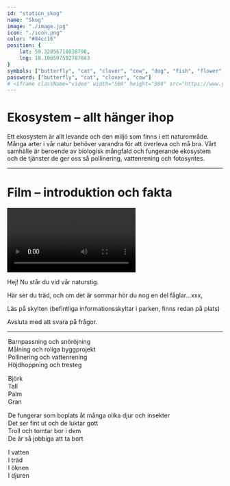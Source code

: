 ```yaml
---
id: "station_skog"
name: "Skog"
image: "./image.jpg"
icon: "./icon.png"
color: "#84cc16"
position: {
	lat: 59.32856718038798,
	lng: 18.106597592787843
}
symbols: ["butterfly", "cat", "clover", "cow", "dog", "fish", "flower", "fox", "frog"]
password: ["butterfly", "cat", "clover", "cow"]
# <iframe className="video" width="500" height="300" src="https://www.youtube-nocookie.com/embed/L3Ht908vUQA" title="YouTube video player" allow="accelerometer; autoplay; clipboard-write; encrypted-media; gyroscope; picture-in-picture; web-share" allowFullScreen></iframe>
---
```


# Ekosystem – allt hänger ihop

Ett ekosystem är allt levande och den miljö som finns i ett naturområde. Många arter i vår natur behöver varandra för att överleva och må bra. Vårt samhälle är beroende av biologisk mångfald och fungerande ekosystem och de tjänster de ger oss så pollinering, vattenrening och fotosyntes.


------

# Film – introduktion och fakta

<Video src="/content/stations/skog/video.mp4"></Video>

Hej! Nu står du vid vår naturstig.

Här ser du träd, och om det är sommar hör du nog en del fåglar…xxx,

Läs på skylten (befintliga informationsskyltar i parken, finns redan på plats)

Avsluta med att svara på frågor.


------

<Quiz
	index="1"
	header="Fråga 1 av 4"
	image="https://picsum.photos/520/250"
	question="Vad av följande är ekosystemtjänster?">
	<Option>Barnpassning och snöröjning</Option>
	<Option>Målning och roliga byggprojekt</Option>
	<Option correct>Pollinering och vattenrening</Option>
	<Option>Höjdhoppning och tresteg</Option>
</Quiz>

<Quiz
	index="2"
	header="Fråga 2 av 4"
	image="https://picsum.photos/520/251"
	question="Vad finns det för träd runt om dig?">
	<Option>Björk</Option>
	<Option correct>Tall</Option>
	<Option>Palm</Option>
	<Option>Gran</Option>
</Quiz>

<Quiz
	index="3"
	header="Fråga 3 av 4"
	image="https://picsum.photos/520/252"
	question="Varför ska vi lämna kvar stubbar och döda gamla träd när vi avverkar skog?">
	<Option correct>De fungerar som boplats åt många olika djur och insekter</Option>
	<Option>Det ser fint ut och de luktar gott</Option>
	<Option>Troll och tomtar bor i dem</Option>
	<Option>De är så jobbiga att ta bort</Option>
</Quiz>

<Quiz
	index="4"
	header="Fråga 4 av 4"
	image="https://picsum.photos/520/253"
	question="Algblomning – var finns alger?">
	<Option correct>I vatten</Option>
	<Option>I träd</Option>
	<Option>I öknen</Option>
	<Option>I djuren</Option>
</Quiz>

